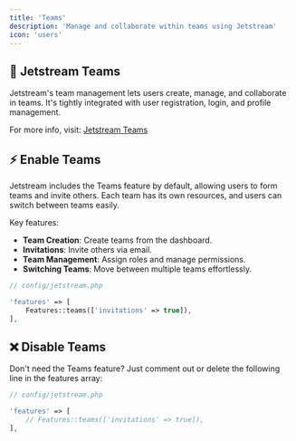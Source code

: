 ```yaml
---
title: 'Teams'
description: 'Manage and collaborate within teams using Jetstream'
icon: 'users'
---
```


## 👥 Jetstream Teams

Jetstream's team management lets users create, manage, and collaborate in teams. It's tightly integrated with user registration, login, and profile management.

<Info>For more info, visit: [Jetstream Teams](https://jetstream.laravel.com/features/teams.html)</Info>

## ⚡ Enable Teams

Jetstream includes the Teams feature by default, allowing users to form teams and invite others. Each team has its own resources, and users can switch between teams easily.

Key features:

- **Team Creation**: Create teams from the dashboard.
- **Invitations**: Invite others via email.
- **Team Management**: Assign roles and manage permissions.
- **Switching Teams**: Move between multiple teams effortlessly.

```php
// config/jetstream.php

'features' => [
    Features::teams(['invitations' => true]),
],
```

## ❌ Disable Teams

Don't need the Teams feature? Just comment out or delete the following line in the features array:

```php
// config/jetstream.php

'features' => [
    // Features::teams(['invitations' => true]),
],
```
